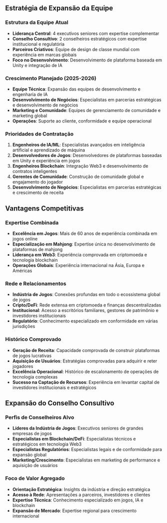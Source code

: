 ## Estratégia de Expansão da Equipe

### Estrutura da Equipe Atual
- **Liderança Central**: 4 executivos seniores com expertise complementar
- **Conselho Consultivo**: 2 conselheiros estratégicos com expertise institucional e regulatória
- **Parceiros Criativos**: Equipe de design de classe mundial com experiência em marcas globais
- **Foco no Desenvolvimento**: Desenvolvimento de plataforma baseada em Unity e integração de IA

### Crescimento Planejado (2025-2026)
- **Equipe Técnica**: Expansão das equipes de desenvolvimento e engenharia de IA
- **Desenvolvimento de Negócios**: Especialistas em parcerias estratégicas e desenvolvimento de negócios
- **Marketing e Comunidade**: Equipes de gerenciamento de comunidade e marketing global
- **Operações**: Suporte ao cliente, conformidade e equipe operacional

### Prioridades de Contratação
1. **Engenheiros de IA/ML**: Especialistas avançados em inteligência artificial e aprendizado de máquina
2. **Desenvolvedores de Jogos**: Desenvolvedores de plataformas baseadas em Unity e experiência em jogos
3. **Engenheiros Blockchain**: Integração Web3 e desenvolvimento de contratos inteligentes
4. **Gerentes de Comunidade**: Construção de comunidade global e engajamento do jogador
5. **Desenvolvimento de Negócios**: Especialistas em parcerias estratégicas e crescimento de receita

## Vantagens Competitivas

### Expertise Combinada
- **Excelência em Jogos**: Mais de 60 anos de experiência combinada em jogos online
- **Especialização em Mahjong**: Expertise única no desenvolvimento de plataformas de mahjong
- **Liderança em Web3**: Experiência comprovada em criptomoeda e tecnologia blockchain
- **Operações Globais**: Experiência internacional na Ásia, Europa e Américas

### Rede e Relacionamentos
- **Indústria de Jogos**: Conexões profundas em todo o ecossistema global de jogos
- **Cripto/DeFi**: Rede extensa em criptomoeda e finanças descentralizadas
- **Institucional**: Acesso a escritórios familiares, gestores de patrimônio e investidores institucionais
- **Regulatório**: Conhecimento especializado em conformidade em várias jurisdições

### Histórico Comprovado
- **Geração de Receita**: Capacidade comprovada de construir plataformas de jogos lucrativas
- **Aquisição de Usuários**: Estratégias comprovadas para adquirir e reter jogadores
- **Excelência Operacional**: Histórico de escalonamento de operações de tecnologia complexas
- **Sucesso na Captação de Recursos**: Experiência em levantar capital de investidores institucionais e estratégicos

## Expansão do Conselho Consultivo

### Perfis de Conselheiros Alvo
- **Líderes da Indústria de Jogos**: Executivos seniores de grandes empresas de jogos
- **Especialistas em Blockchain/DeFi**: Especialistas técnicos e estratégicos em tecnologia Web3
- **Especialistas Regulatórios**: Especialistas legais e de conformidade para expansão global
- **Marketing/Crescimento**: Especialistas em marketing de performance e aquisição de usuários

### Foco de Valor Agregado
- **Orientação Estratégica**: Insights da indústria e direção estratégica
- **Acesso à Rede**: Apresentações a parceiros, investidores e clientes
- **Expertise Técnica**: Conhecimento especializado em jogos, IA e blockchain
- **Expansão de Mercado**: Expertise regional para crescimento internacional